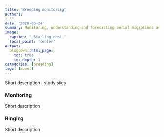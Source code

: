 ```yaml
---
title: 'Breeding monitoring'
authors:
- ""
date: '2020-05-24'
summary: Monitoring, understanding and forecasting aerial migrations across the globe
image:
  caption: '_Starling nest_'
  focal_point: 'center'
output:
  blogdown::html_page:
    toc: true
    toc_depth: 1
categories: [breeding]
tags: [about]
---
```


Short description - study sites

### Monitoring

Short description

### Ringing

Short description
